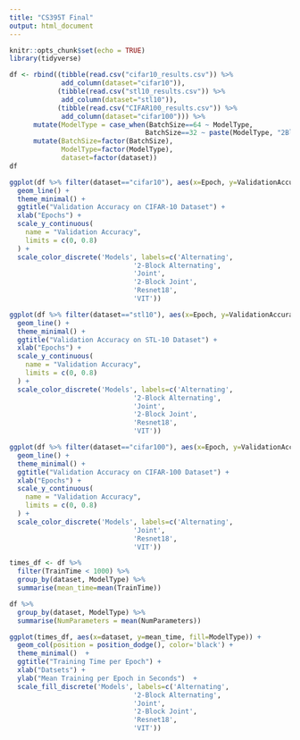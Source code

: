 ```yaml
---
title: "CS395T Final"
output: html_document
---
```


```r
knitr::opts_chunk$set(echo = TRUE)
library(tidyverse)
```

```r
df <- rbind((tibble(read.csv("cifar10_results.csv")) %>%
             add_column(dataset="cifar10")),
            (tibble(read.csv("stl10_results.csv")) %>%
             add_column(dataset="stl10")),
            (tibble(read.csv("CIFAR100_results.csv")) %>%
             add_column(dataset="cifar100"))) %>% 
      mutate(ModelType = case_when(BatchSize==64 ~ ModelType,
                                  BatchSize==32 ~ paste(ModelType, "2Block", sep=""))) %>%
      mutate(BatchSize=factor(BatchSize),
             ModelType=factor(ModelType),
             dataset=factor(dataset))
df
```

```r
ggplot(df %>% filter(dataset=="cifar10"), aes(x=Epoch, y=ValidationAccuracy, color=ModelType)) +
  geom_line() +
  theme_minimal() +
  ggtitle("Validation Accuracy on CIFAR-10 Dataset") +
  xlab("Epochs") +
  scale_y_continuous(
    name = "Validation Accuracy",
    limits = c(0, 0.8)
  ) +
  scale_color_discrete('Models', labels=c('Alternating',
                               '2-Block Alternating',
                               'Joint',
                               '2-Block Joint',
                               'Resnet18',
                               'VIT'))

ggplot(df %>% filter(dataset=="stl10"), aes(x=Epoch, y=ValidationAccuracy, color=ModelType)) +
  geom_line() +
  theme_minimal() +
  ggtitle("Validation Accuracy on STL-10 Dataset") +
  xlab("Epochs") +
  scale_y_continuous(
    name = "Validation Accuracy",
    limits = c(0, 0.8)
  ) +
  scale_color_discrete('Models', labels=c('Alternating',
                               '2-Block Alternating',
                               'Joint',
                               '2-Block Joint',
                               'Resnet18',
                               'VIT'))

ggplot(df %>% filter(dataset=="cifar100"), aes(x=Epoch, y=ValidationAccuracy, color=ModelType)) +
  geom_line() +
  theme_minimal() +
  ggtitle("Validation Accuracy on CIFAR-100 Dataset") +
  xlab("Epochs") +
  scale_y_continuous(
    name = "Validation Accuracy",
    limits = c(0, 0.8)
  ) +
  scale_color_discrete('Models', labels=c('Alternating',
                               'Joint',
                               'Resnet18',
                               'VIT'))
```

```r
times_df <- df %>% 
  filter(TrainTime < 1000) %>%
  group_by(dataset, ModelType) %>%
  summarise(mean_time=mean(TrainTime))

df %>%
  group_by(dataset, ModelType) %>%
  summarise(NumParameters = mean(NumParameters))

ggplot(times_df, aes(x=dataset, y=mean_time, fill=ModelType)) +
  geom_col(position = position_dodge(), color='black') +
  theme_minimal()  +
  ggtitle("Training Time per Epoch") +
  xlab("Datsets") +
  ylab("Mean Training per Epoch in Seconds")  +
  scale_fill_discrete('Models', labels=c('Alternating',
                               '2-Block Alternating',
                               'Joint',
                               '2-Block Joint',
                               'Resnet18',
                               'VIT'))
```
